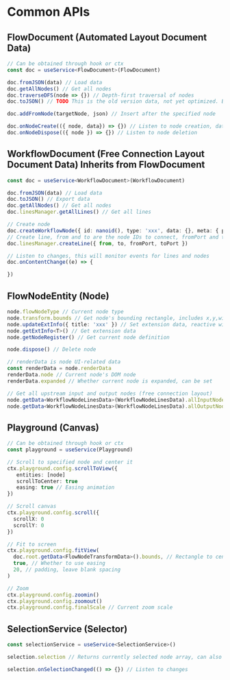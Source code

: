 # Common APIs

## FlowDocument (Automated Layout Document Data)

```ts
// Can be obtained through hook or ctx
const doc = useService<FlowDocument>(FlowDocument)

doc.fromJSON(data) // Load data
doc.getAllNodes() // Get all nodes
doc.traverseDFS(node => {}) // Depth-first traversal of nodes
doc.toJSON() // TODO This is the old version data, not yet optimized. Business logic should implement JSON conversion using traverseDFS

doc.addFromNode(targetNode, json) // Insert after the specified node

doc.onNodeCreate(({ node, data}) => {}) // Listen to node creation, data is the JSON data at creation time
doc.onNodeDispose(({ node }) => {}) // Listen to node deletion
```

## WorkflowDocument (Free Connection Layout Document Data) Inherits from FlowDocument

```ts
const doc = useService<WorkflowDocument>(WorkflowDocument)

doc.fromJSON(data) // Load data
doc.toJSON() // Export data
doc.getAllNodes() // Get all nodes
doc.linesManager.getAllLines() // Get all lines

// Create node
doc.createWorkflowNode({ id: nanoid(), type: 'xxx', data: {}, meta: { position: { x: 0, y: 0 } } })
// Create line, from and to are the node IDs to connect, fromPort and toPort can be omitted for single ports
doc.linesManager.createLine({ from, to, fromPort, toPort })

// Listen to changes, this will monitor events for lines and nodes
doc.onContentChange((e) => {

})
```

## FlowNodeEntity (Node)

```ts
node.flowNodeType // Current node type
node.transform.bounds // Get node's bounding rectangle, includes x,y,width,height
node.updateExtInfo({ title: 'xxx' }) // Set extension data, reactive will refresh node
node.getExtInfo<T>() // Get extension data
node.getNodeRegister() // Get current node definition

node.dispose() // Delete node

// renderData is node UI-related data
const renderData = node.renderData
renderData.node // Current node's DOM node
renderData.expanded // Whether current node is expanded, can be set

// Get all upstream input and output nodes (free connection layout)
node.getData<WorkflowNodeLinesData>(WorkflowNodeLinesData).allInputNodes
node.getData<WorkflowNodeLinesData>(WorkflowNodeLinesData).allOutputNodes
```

## Playground (Canvas)

```ts
// Can be obtained through hook or ctx
const playground = useService(Playground)

// Scroll to specified node and center it
ctx.playground.config.scrollToView({
   entities: [node]
   scrollToCenter: true
   easing: true // Easing animation
})

// Scroll canvas
ctx.playground.config.scroll({
  scrollX: 0
  scrollY: 0
})

// Fit to screen
ctx.playground.config.fitView(
  doc.root.getData<FlowNodeTransformData>().bounds, // Rectangle to center, here using root node size to represent maximum frame
  true, // Whether to use easing
  20, // padding, leave blank spacing
)

// Zoom
ctx.playground.config.zoomin()
ctx.playground.config.zoomout()
ctx.playground.config.finalScale // Current zoom scale
```

## SelectionService (Selector)

```ts
const selectionService = useService<SelectionService>()

selection.selection // Returns currently selected node array, can also be modified, e.g., select node: selection.selection = [node]

selection.onSelectionChanged(() => {}) // Listen to changes
```
